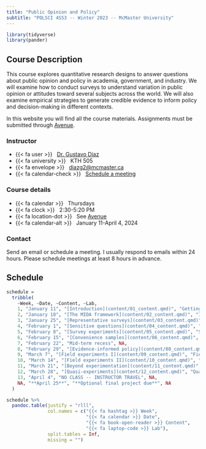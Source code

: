 ```yaml
---
title: "Public Opinion and Policy"
subtitle: "POLSCI 4SS3 -- Winter 2023 -- McMaster University"
---
```


```r
library(tidyverse)
library(pander)
```

## Course Description

This course explores quantitative research designs to answer questions about public opinion and policy in academia, government, and industry. We will examine how to conduct surveys to understand variation in public opinion or attitudes toward several subjects across the world. We will also examine empirical strategies to generate credible evidence to inform policy and decision-making in different contexts.

In this website you will find all the course materials. Assignments must be submitted through [Avenue](https://avenue.mcmaster.ca/).


### Instructor

- {{< fa user >}} &nbsp; [Dr. Gustavo Diaz](https://gustavodiaz.org/)
- {{< fa university >}} &nbsp; KTH 505
- {{< fa envelope >}} &nbsp; <a href="mailto:diazg2@mcmaster.ca">diazg2@mcmaster.ca</a>
- {{< fa calendar-check >}} &nbsp; [Schedule a meeting](https://calendly.com/diazg/student-hours)

### Course details

- {{< fa calendar >}} &nbsp; Thursdays
- {{< fa clock >}} &nbsp; 2:30-5:20 PM
- {{< fa location-dot >}} &nbsp; See [Avenue](https://avenue.mcmaster.ca/)
- {{< fa calendar-alt >}} &nbsp; January 11-April 4, 2024

### Contact

Send an email or schedule a meeting. I usually respond to emails within 24 hours. Please schedule meetings at least 8 hours in advance.

## Schedule


```r
schedule =
  tribble(
    ~Week, ~Date, ~Content, ~Lab,
    1, "January 11", "[Introduction](content/01_content.qmd)", "Getting started",
    2, "January 18", "[The MIDA framework](content/02_content.qmd)", "Intro to R and RStudio",
    3, "January 25", "[Representative surveys](content/03_content.qmd)", "Sampling and descriptive inference",
    4, "February 1", "[Sensitive questions](content/04_content.qmd)", "Reducing sensitivity bias",
    5, "February 8", "[Survey experiments](content/05_content.qmd)", "Survey experimental designs",
    6, "February 15", "[Convenience samples](content/06_content.qmd)", "External validity",
    7, "February 22", "Mid-term recess", NA,
    8, "February 29", "[Evidence-informed policy](content/08_content.qmd)", "Hypothesis testing",
    9, "March 7", "[Field experiments I](content/09_content.qmd)", "Field experimental designs I",
    10, "March 14", "[Field experiments II](content/10_content.qmd)", "Field experimental designs II",
    11, "March 21", "[Beyond experimentation](content/11_content.qmd)", "Limitations of experiments",
    12, "March 28", "[Quasi-experiments](content/12_content.qmd)", "Quasi-experimental designs",
    13, "April 4", "NO CLASS -- INSTRUCTOR TRAVEL", NA,
    NA, "**April 25**", "**Optional final project due**", NA
  )
```

<div class="centered-table">

```r
schedule %>% 
  pandoc.table(justify = "rlll",
               col.names = c("{{< fa hashtag >}} Week",
                             "{{< fa calendar >}} Date",
                             "{{< fa book-open-reader >}} Content",
                             "{{< fa laptop-code >}} Lab"),
               split.tables = Inf,
               missing = "")
```

</div>





